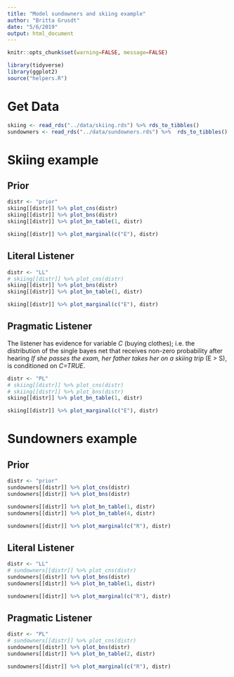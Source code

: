 ```yaml
---
title: "Model sundowners and skiing example"
author: "Britta Grusdt"
date: "5/6/2019"
output: html_document
---
```


```r
knitr::opts_chunk$set(warning=FALSE, message=FALSE)
```

```r
library(tidyverse)
library(ggplot2)
source("helpers.R")
```

# Get Data

```r
skiing <- read_rds("../data/skiing.rds") %>% rds_to_tibbles()
sundowners <- read_rds("../data/sundowners.rds") %>%  rds_to_tibbles()
```

# Skiing example
## Prior

```r
distr <- "prior"
skiing[[distr]] %>% plot_cns(distr)
skiing[[distr]] %>% plot_bns(distr)
skiing[[distr]] %>% plot_bn_table(1, distr)

skiing[[distr]] %>% plot_marginal(c("E"), distr)
```

## Literal Listener

```r
distr <- "LL"
# skiing[[distr]] %>% plot_cns(distr)
skiing[[distr]] %>% plot_bns(distr)
skiing[[distr]] %>% plot_bn_table(1, distr)

skiing[[distr]] %>% plot_marginal(c("E"), distr)
```

## Pragmatic Listener
The listener has evidence for variable *C* (buying clothes); i.e. the
distribution of the single bayes net that receives non-zero probability after
hearing *If she passes the exam, her father takes her on a skiing trip* (E > S),
is conditioned on *C=TRUE*.

```r
distr <- "PL"
# skiing[[distr]] %>% plot_cns(distr)
# skiing[[distr]] %>% plot_bns(distr)
skiing[[distr]] %>% plot_bn_table(1, distr)

skiing[[distr]] %>% plot_marginal(c("E"), distr)

```


# Sundowners example

## Prior

```r
distr <- "prior"
sundowners[[distr]] %>% plot_cns(distr)
sundowners[[distr]] %>% plot_bns(distr)

sundowners[[distr]] %>% plot_bn_table(1, distr)
sundowners[[distr]] %>% plot_bn_table(4, distr)

sundowners[[distr]] %>% plot_marginal(c("R"), distr)

```

## Literal Listener

```r
distr <- "LL"
# sundowners[[distr]] %>% plot_cns(distr)
sundowners[[distr]] %>% plot_bns(distr)
sundowners[[distr]] %>% plot_bn_table(1, distr)

sundowners[[distr]] %>% plot_marginal(c("R"), distr)

```

## Pragmatic Listener

```r
distr <- "PL"
# sundowners[[distr]] %>% plot_cns(distr)
sundowners[[distr]] %>% plot_bns(distr)
sundowners[[distr]] %>% plot_bn_table(2, distr)

sundowners[[distr]] %>% plot_marginal(c("R"), distr)


```


